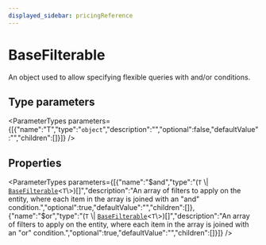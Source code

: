 ```yaml
---
displayed_sidebar: pricingReference
---
```



# BaseFilterable

An object used to allow specifying flexible queries with and/or conditions.

## Type parameters

<ParameterTypes parameters={[{"name":"T","type":"`object`","description":"","optional":false,"defaultValue":"","children":[]}]} />

## Properties

<ParameterTypes parameters={[{"name":"$and","type":"(`T` \\| [`BaseFilterable`](BaseFilterable.mdx)<`T`\\>)[]","description":"An array of filters to apply on the entity, where each item in the array is joined with an \"and\" condition.","optional":true,"defaultValue":"","children":[]},{"name":"$or","type":"(`T` \\| [`BaseFilterable`](BaseFilterable.mdx)<`T`\\>)[]","description":"An array of filters to apply on the entity, where each item in the array is joined with an \"or\" condition.","optional":true,"defaultValue":"","children":[]}]} />
